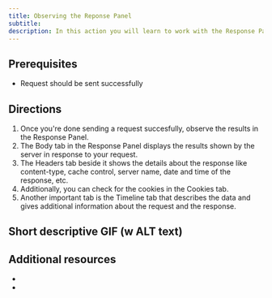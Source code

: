 ```yaml
---
title: Observing the Reponse Panel
subtitle:
description: In this action you will learn to work with the Response Panel in the API app of Firecamp
---
```


## Prerequisites

- Request should be sent successfully

## Directions

1. Once you're done sending a request succesfully, observe the results in the Response Panel.
2. The Body tab in the Response Panel displays the results shown by the server in response to your request.
3. The Headers tab beside it shows the details about the response like content-type, cache control, server name, date and time of the response, etc.
4. Additionally, you can check for the cookies in the Cookies tab.
5. Another important tab is the Timeline tab that describes the data and gives additional information about the request and the response.

## Short descriptive GIF (w ALT text)

## Additional resources
-
-